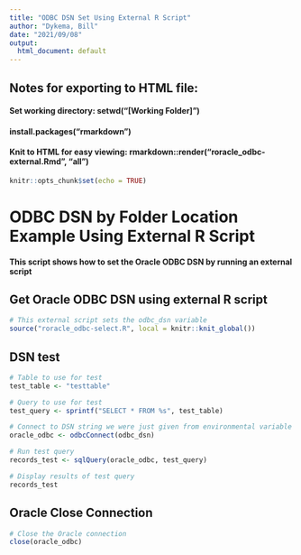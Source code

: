 ```yaml
---
title: "ODBC DSN Set Using External R Script"
author: "Dykema, Bill"
date: "2021/09/08"
output:
  html_document: default
---
```


## Notes for exporting to HTML file:
#### Set working directory: setwd("[Working Folder]")
#### install.packages("rmarkdown")
#### Knit to HTML for easy viewing: rmarkdown::render("roracle_odbc-external.Rmd", "all")

```r
knitr::opts_chunk$set(echo = TRUE)
```

# ODBC DSN by Folder Location Example Using External R Script
#### This script shows how to set the Oracle ODBC DSN by running an external script

## Get Oracle ODBC DSN using external R script

```r

# This external script sets the odbc_dsn variable
source("roracle_odbc-select.R", local = knitr::knit_global())

```

## DSN test

```r

# Table to use for test
test_table <- "testtable"

# Query to use for test
test_query <- sprintf("SELECT * FROM %s", test_table)

# Connect to DSN string we were just given from environmental variable based on folder
oracle_odbc <- odbcConnect(odbc_dsn)

# Run test query
records_test <- sqlQuery(oracle_odbc, test_query)

# Display results of test query
records_test

```

## Oracle Close Connection
```r

# Close the Oracle connection
close(oracle_odbc)

```